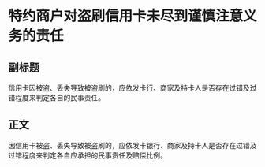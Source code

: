 # 特约商户对盗刷信用卡未尽到谨慎注意义务的责任
## 副标题
信用卡因被盗、丢失导致被盗刷的，应依发卡行、商家及持卡人是否存在过错及过错程度来判定各自的民事责任。
## 正文
因信用卡被盗、丢失导致被盗刷的，应依发卡银行、商家及持卡人是否存在过错及过错程度来判定各自应承担的民事责任及赔偿比例。